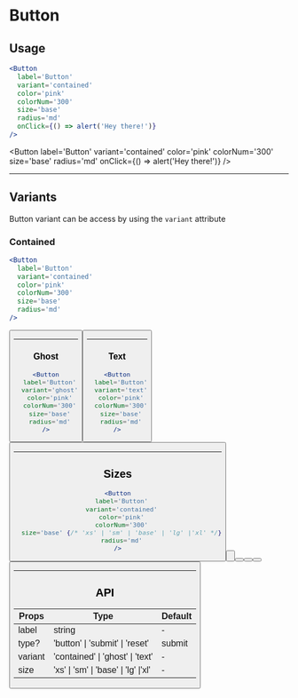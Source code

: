 
# Button

## Usage

```jsx
<Button
  label='Button'
  variant='contained'
  color='pink'
  colorNum='300'
  size='base'
  radius='md'
  onClick={() => alert('Hey there!')}
/>
```

<Button
  label='Button'
  variant='contained'
  color='pink'
  colorNum='300'
  size='base'
  radius='md'
  onClick={() => alert('Hey there!')}
/>

---

## Variants

Button variant can be access by using the `variant` attribute

### Contained

```jsx
<Button
  label='Button'
  variant='contained'
  color='pink'
  colorNum='300'
  size='base'
  radius='md'
/>
```

<Button
  label='Button'
  variant='contained'
  color='pink'
  colorNum='300'
  size='base'
  radius='md'
/>

---

### Ghost

```jsx
<Button
  label='Button'
  variant='ghost'
  color='pink'
  colorNum='300'
  size='base'
  radius='md'
/>
```

<Button
  label='Button'
  variant='ghost'
  color='pink'
  colorNum='300'
  size='base'
  radius='md'
/>

---

### Text

```jsx
<Button
  label='Button'
  variant='text'
  color='pink'
  colorNum='300'
  size='base'
  radius='md'
/>
```

<Button label='Button' variant='text' color='rose' colorNum='300' />

---

## Sizes

```jsx
<Button
  label='Button'
  variant='contained'
  color='pink'
  colorNum='300'
  size='base' {/* 'xs' | 'sm' | 'base' | 'lg' |'xl' */}
  radius='md'
/>
```

<div className='flex flex-wrap md:justify-around justify-around md:items-center flex-col md:flex-row'>

<Button
  label='Button'
  variant='contained'
  color='red'
  colorNum='700'
  bg="fuchsia"
  bgNum="200"
  size='xs'
  radius='md'
/>

<Button
  label='Button'
  variant='contained'
  color='red'
  colorNum='700'
  size='sm'
  bg="fuchsia"
  bgNum="200"
  radius='md'
/>
<Button
  label='Button'
  variant='contained'
  color='red'
  colorNum='700'
  bg="fuchsia"
  bgNum="200"
  size='base'
  radius='md'
/>
<Button
  label='Button'
  variant='contained'
  color='red'
  colorNum='700'
  size='lg'
  bg="fuchsia"
  bgNum="200"
  radius='md'
/>
<Button
  label='Button'
  variant='contained'
  color='red'
  colorNum='700'
  size='xl'
  bg="fuchsia"
  bgNum="200"
  radius='md'
/>

</div>

---

## API

<table class='table-auto'>
  <thead>
    <tr>
      <th>Props</th>
      <th>Type</th>
      <th>Default</th>
    </tr>
  </thead>
  <tbody>
    <tr>
      <td>label</td>
      <td>string</td>
      <td>-</td>
    </tr>
    <tr>
      <td>type?</td>
      <td> 'button' | 'submit' | 'reset'</td>
      <td>submit</td>
    </tr>
    <tr>
      <td>variant</td>
      <td> 'contained' | 'ghost' | 'text'</td>
      <td>-</td>
    </tr>
    <tr>
      <td>size</td>
      <td> 'xs' | 'sm' | 'base' | 'lg' |'xl'</td>
      <td>-</td>
    </tr>
  </tbody>
</table>
